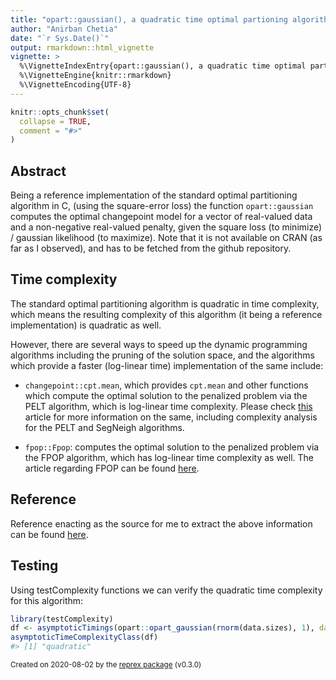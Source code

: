 ```yaml
---
title: "opart::gaussian(), a quadratic time optimal partioning algorithm"
author: "Anirban Chetia"
date: "`r Sys.Date()`"
output: rmarkdown::html_vignette
vignette: >
  %\VignetteIndexEntry{opart::gaussian(), a quadratic time optimal partioning algorithm}
  %\VignetteEngine{knitr::rmarkdown}
  %\VignetteEncoding{UTF-8}
---
```


```r
knitr::opts_chunk$set(
  collapse = TRUE,
  comment = "#>"
)
```

## Abstract
Being a reference implementation of the standard optimal partitioning algorithm in C, (using the square-error loss) the function `opart::gaussian` computes the optimal changepoint model for a vector of real-valued data and a non-negative real-valued penalty, given the square loss (to minimize) / gaussian likelihood (to maximize). Note that it is not available on CRAN (as far as I observed), and has to be fetched from the github repository.

## Time complexity 
The standard optimal partitioning algorithm is quadratic in time complexity, which means the resulting complexity of this algorithm (it being a reference implementation) is quadratic as well. 

However, there are several ways to speed up the dynamic programming algorithms including the pruning of the solution space, and the algorithms which provide a faster (log-linear time) implementation of the same include:

- `changepoint::cpt.mean`, which provides `cpt.mean` and other functions which compute the optimal solution to the penalized problem via the PELT algorithm, which is log-linear time complexity. Please check [this](https://anirban166.github.io/testComplexity/articles/PELT_and_SegNeigh.html) article for more information on the same, including complexity analysis for the PELT and SegNeigh algorithms. 

- `fpop::Fpop`: computes the optimal solution to the penalized problem via the FPOP algorithm, which has log-linear time complexity as well. The article regarding FPOP can be found [here](https://anirban166.github.io/testComplexity/articles/fpop.html).

## Reference
Reference enacting as the source for me to extract the above information can be found [here](https://www.rdocumentation.org/packages/opart/versions/2019.1.0/vignettes/opart_gaussian.Rmd).

## Testing
Using testComplexity functions we can verify the quadratic time complexity for this algorithm:
```r
library(testComplexity)
df <- asymptoticTimings(opart::opart_gaussian(rnorm(data.sizes), 1), data.sizes = 10^seq(1, 4, by = 0.5), max.seconds = 0.1)
asymptoticTimeComplexityClass(df)
#> [1] "quadratic"
```

<sup>Created on 2020-08-02 by the [reprex package](https://reprex.tidyverse.org) (v0.3.0)</sup>
